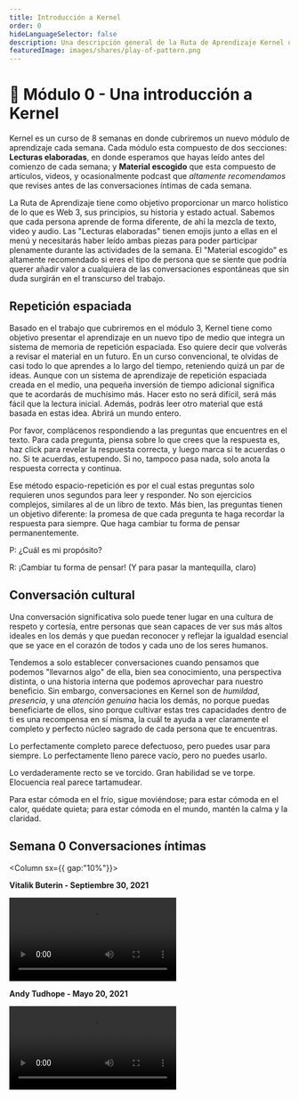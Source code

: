 ```yaml
---
title: Introducción a Kernel
order: 0
hideLanguageSelector: false
description: Una descripción general de la Ruta de Aprendizaje Kernel que te enseñará a pensar y crear una mejor web.
featuredImage: images/shares/play-of-pattern.png
---
```


# 🌠 Módulo 0 - Una introducción a Kernel

Kernel es un curso de 8 semanas en donde cubriremos un nuevo módulo de aprendizaje cada semana.
Cada módulo esta compuesto de dos secciones: **Lecturas elaboradas**, en donde esperamos que
hayas leído antes del comienzo de cada semana; y **Material escogido** que esta compuesto de
artículos, videos, y ocasionalmente podcast que _altamente recomendamos_ que revises antes de
las conversaciones íntimas de cada semana.

La Ruta de Aprendizaje tiene como objetivo proporcionar un marco holístico de lo que es Web 3, sus principios,
su historia y estado actual. Sabemos que cada persona aprende de forma diferente, de ahí la mezcla de
texto, video y audio. Las "Lecturas elaboradas" tienen emojis junto a ellas en el menú y necesitarás
haber leído ambas piezas para poder participar plenamente durante las actividades de la semana. El "Material escogido" es altamente
recomendado si eres el tipo de persona que se siente que podría querer añadir valor a cualquiera
de las conversaciones espontáneas que sin duda surgirán en el transcurso del trabajo.

## Repetición espaciada

Basado en el trabajo que cubriremos en el módulo 3, Kernel tiene como objetivo presentar el aprendizaje en un nuevo tipo de medio que integra un sistema de memoria de repetición espaciada. Eso quiere decir que volverás a revisar el material en un futuro. En un curso convencional, te olvidas de casi todo lo que aprendes a lo largo del tiempo, reteniendo quizá un par de ideas. Aunque con un sistema de aprendizaje de repetición espaciada creada en el medio, una pequeña inversión de tiempo adicional significa que te acordarás de muchísimo más. Hacer esto no será difícil, será
más fácil que la lectura inicial. Además, podrás leer otro material que está basada en estas idea. Abrirá un mundo entero.

Por favor, complácenos respondiendo a las preguntas que encuentres en el texto. Para cada pregunta, piensa sobre lo que crees que la respuesta es, haz click para revelar la respuesta correcta, y luego marca si te acuerdas o no. Si te acuerdas, estupendo. Si no, tampoco pasa nada, solo anota la respuesta correcta y continua.

Ese método espacio-repetición es por el cual estas preguntas solo requieren unos segundos para leer y responder. No son ejercicios complejos, similares al de un libro de texto. Más bien, las preguntas tienen un objetivo diferente: la promesa de que cada pregunta te haga recordar la respuesta para siempre. Que haga cambiar tu forma de pensar permanentemente.

<Flash>

<Card>

P: ¿Cuál es mi propósito?

R: ¡Cambiar tu forma de pensar! (Y para pasar la mantequilla, claro)

</Card>

</Flash>

## Conversación cultural

Una conversación significativa solo puede tener lugar en una cultura de respeto y cortesía, entre personas
que sean capaces de ver sus más altos ideales en los demás y que puedan reconocer y reflejar la
igualdad esencial que se yace en el corazón de todos y cada uno de los seres humanos.

Tendemos a solo establecer conversaciones cuando pensamos que podemos "llevarnos algo" de ella, bien sea conocimiento, una perspectiva distinta, o una historia interna que podemos aprovechar para nuestro beneficio. Sin embargo, conversaciones en Kernel son de *humildad*, *presencia*, y una *atención genuina*
hacia los demás, no porque puedas beneficiarte de ellos, sino porque cultivar estas tres
capacidades dentro de ti es una recompensa en sí misma, la cuál te ayuda a ver claramente el completo
y perfecto núcleo sagrado de cada persona que te encuentras.

Lo perfectamente completo parece defectuoso,
pero puedes usar para siempre.
Lo perfectamente lleno parece vacío,
pero no puedes usarlo.

Lo verdaderamente recto se ve torcido.
Gran habilidad se ve torpe.
Elocuencia real parece tartamudear.

Para estar cómoda en el frío, sigue moviéndose;
para estar cómoda en el calor, quédate quieta;
para estar cómoda en el mundo, mantén la calma y la claridad.

## Semana 0 Conversaciones íntimas

<Column sx={{ gap:"10%"}}>

<Box>

**Vitalik Buterin - Septiembre 30, 2021**

<Video src="https://www.youtube-nocookie.com/embed/zUnoKcDCnx4?start=406" />

</Box>

<Box>

**Andy Tudhope - Mayo 20, 2021**

<Video src="https://www.youtube-nocookie.com/embed/6uVcpfVvB3c?start=325" />

</Box>

</Column>
